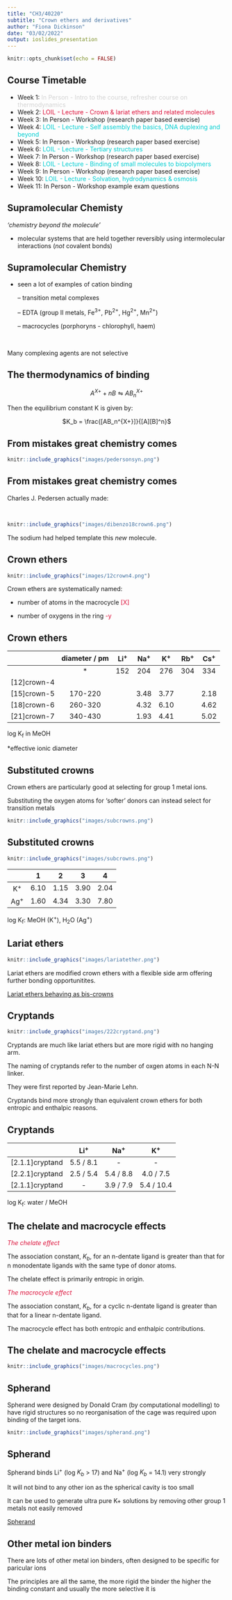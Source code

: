 ```yaml
---
title: "CH3/40220"
subtitle: "Crown ethers and derivatives"
author: "Fiona Dickinson"
date: "03/02/2022"
output: ioslides_presentation
---
```


```r
knitr::opts_chunk$set(echo = FALSE)
```

## Course Timetable

- Week 1: <span style="color:lightgrey">In Person - Intro to the course, refresher course on thermodynamics</span>
- Week 2: <span style="color:crimson">LOIL - Lecture - Crown & lariat ethers and related molecules</span>
- Week 3: In Person - Workshop (research paper based exercise)
- Week 4: <span style="color:darkturquoise">LOIL - Lecture - Self assembly the basics, DNA duplexing and beyond</span>
- Week 5: In Person - Workshop (research paper based exercise) 
- Week 6: <span style="color:darkturquoise">LOIL - Lecture - Tertiary structures</span>
- Week 7: In Person - Workshop (research paper based exercise)
- Week 8: <span style="color:darkturquoise">LOIL - Lecture - Binding of small molecules to biopolymers</span>
- Week 9: In Person - Workshop (research paper based exercise)
- Week 10: <span style="color:darkturquoise">LOIL - Lecture - Solvation, hydrodynamics & osmosis</span>
- Week 11: In Person - Workshop example exam questions

## Supramolecular Chemisty

*'chemistry beyond the molecule'*

- molecular systems that are held together reversibly using intermolecular interactions (*not* covalent bonds)

## Supramolecular Chemistry

- seen a lot of examples of cation binding

    -- transition metal complexes

    -- EDTA (group II metals, Fe$^{3+}$, Pb$^{2+}$, Hg$^{2+}$, Mn$^{2+}$)

    -- macrocycles (porphoryns - chlorophyll, haem)
    
    
\

Many complexing agents are not selective

## The thermodynamics of binding

<p align="center">
$A^{X+}+nB \leftrightharpoons AB_n^{X+}$
</p>

Then the equilibrium constant K is given by:

<p align="center">
$K_b = \frac{[AB_n^{X+}]}{[A][B]^n}$
</p>

## From mistakes great chemistry comes

```r
knitr::include_graphics("images/pedersonsyn.png")
```
   
## From mistakes great chemistry comes

Charles J. Pedersen actually made:

\

```r
knitr::include_graphics("images/dibenzo18crown6.png")
```

The sodium had helped template this *new* molecule.

## Crown ethers

```r
knitr::include_graphics("images/12crown4.png")
```

Crown ethers are systematically named:

- number of atoms in the macrocycle <span style="color:crimson">[X]</span>

- number of oxygens in the ring <span style="color:crimson">-y </span>

## Crown ethers

| | diameter / pm | Li^+^ | Na^+^ | K^+^ | Rb^+^ | Cs^+^ |
|:----:|:----:|:----:|:----:|:----:|:----:|:----:|
| | * | 152 | 204 | 276 | 304 | 334 |
|[12]crown-4 | | | | | | |
|[15]crown-5 | 170-220 | | 3.48| 3.77 | |2.18 |
|[18]crown-6 | 260-320| |4.32 |6.10 | |4.62 |
|[21]crown-7 | 340-430 | |1.93 |4.41 | |5.02 |


log K~f~ in MeOH


*effective ionic diameter

## Substituted crowns

Crown ethers are particularly good at selecting for group 1 metal ions.

Substituting the oxygen atoms for 'softer' donors can instead select for transition metals

```r
knitr::include_graphics("images/subcrowns.png")
```

## Substituted crowns

```r
knitr::include_graphics("images/subcrowns.png")
```

| | 1 | 2 | 3 | 4 |
|:----:|:----:|:----:|:----:|:----:|
| K^+^ | 6.10 | 1.15 | 3.90 | 2.04 |
| Ag^+^ | 1.60 | 4.34 | 3.30 | 7.80 |

log K~f~: MeOH (K^+^), H~2~O (Ag^+^)

## Lariat ethers

```r
knitr::include_graphics("images/lariatether.png")
```

Lariat ethers are modified crown ethers with a flexible side arm offering further bonding opportunitites.

[Lariat ethers behaving as bis-crowns](http://libproxy.bath.ac.uk/login?url=https://pdf.sciencedirectassets.com/271373/1-s2.0-S0040403900X07459/1-s2.0-S0040403901804329/main.pdf?X-Amz-Security-Token=IQoJb3JpZ2luX2VjEHcaCXVzLWVhc3QtMSJHMEUCIQDRwhaD636lA3j8MobuI1a897bjGdK%2FsaHAQnDQNu2ZugIgJ1Vi%2FdvKfpguuYy6jiQBedaIEE1jiAwCY0KHuFw4b%2BEqgwQIv%2F%2F%2F%2F%2F%2F%2F%2F%2F%2F%2FARAEGgwwNTkwMDM1NDY4NjUiDEsl8dXHXQDu%2FZ0%2BgCrXA7R2T7gR8C4fn4nvJyHnEAcL8l1Y%2FjLtxhu%2FXZbojUax4GcDzWvTx1Hj8CDJKLvh7GH2mhFRq2HFNOpPlMsdcOzferz9wU4nQWvS4DDAmkMiAdHU7Gx0pgsLyPBF6TMY86mZIZFbmXetkd32fiEQQACk344WEmvEc1sc0tQ4x3V0Z3ocsUJh7XT96mBVP0JsY1TUbzMnn%2FcATPKc8vapZ4dnvseBYhddfVi%2BXVHE6XbDVsV1CofkkxgbvIK4Cjx1BYnBQ%2BRs%2FL1jS76RNtt3CqxJ%2BpCB6Fc%2B8lhMUhh2JomB4szro01aj9X5xwDL7OazW0BWj7Jx%2B%2BHYYK5GIE3x%2FwRb4%2F8iTEkOmcNGhHjJTknuqikh2ZcVLdjqpod%2FTanY5NrpOiewVu7i5FN1%2B2HU5HE56ymwigNGQTxrgaUBlmgPNFO3s8hRKQ1FOpJA4ohrs09Gexg0OXdXmQtbdVMsvVQ0N6yCg97kCLuWVgrpCsqaIFPMFSJtVZadiBaxruSwKM8Cj0FCHpskFl7YgcQiKgF8pqZGmRz%2Bdz9wkfBoTATcsIgs4SsPSapoJuI2OeUUFG6KLsY5iGdBT524Yqp8An%2Bro8ETr2rLFTU30uDgxSlVYAck5flprTDVjbSQBjqlAXZivUzucPRbx5SG%2BLIMZqzXphwjHI2DRUe1tJnKZL%2F%2BBZxP4FFs0qGcioFhTbydLTFg%2FDlvzOIAXDxHrC%2BpuYacV6eyFi2MdiWFlqcjJoAh4l0r47rlrkmLuMmYZBQQpiX8zBR6ctwI1BPHss2isN7fToPfywVnniWURrnWeW0xgjZJ00sptdCC1jb94JDsYkk%2F%2B%2F0y7XLih6dAMQnfQTeEWctg%2BQ%3D%3D&X-Amz-Algorithm=AWS4-HMAC-SHA256&X-Amz-Date=20220216T152541Z&X-Amz-SignedHeaders=host&X-Amz-Expires=300&X-Amz-Credential=ASIAQ3PHCVTYVQJVAOZQ%2F20220216%2Fus-east-1%2Fs3%2Faws4_request&X-Amz-Signature=297737a13165fdd9107bb7d81914de27bb3aa41b2492d4eac73cdf01e65a8043&hash=bf87c2e396466ddc485c55004a34804bf035a98bb748af5f8908442d9a8dc5d0&host=68042c943591013ac2b2430a89b270f6af2c76d8dfd086a07176afe7c76c2c61&pii=S0040403901804329&tid=spdf-22a58b5b-ad1c-420a-8be4-c000e6015984&sid=0482faf0610ff44b8c09c096d3a9bce7ff6cgxrqb&type=client&ua=4c010252070355055c0156&rr=6de7ca3a8a77f3e7)

## Cryptands

```r
knitr::include_graphics("images/222cryptand.png")
```

Cryptands are much like lariat ethers but  are more rigid with no hanging arm.

The naming of cryptands refer to the number of oxgen atoms in each N-N linker.

They were first reported by Jean-Marie Lehn.

Cryptands bind more strongly than equivalent crown ethers for both entropic and enthalpic reasons.

## Cryptands

| | Li^+^ | Na^+^ | K^+^|
|:------:|:------:|:------:|:------:|
| [2.1.1]cryptand | 5.5 / 8.1 | - | - |
| [2.2.1]cryptand | 2.5 / 5.4 | 5.4 / 8.8 | 4.0 / 7.5 |
| [2.1.1]cryptand | - | 3.9 / 7.9 | 5.4 / 10.4 |

log K~f~: water / MeOH

## The chelate and macrocycle effects

<span style="color:crimson">*The chelate effect*</span>

The association constant, $K_b$, for an n-dentate ligand is greater than that for n monodentate ligands with the same type of donor atoms. 

The chelate effect is primarily entropic in origin.

<span style="color:crimson">*The macrocycle effect*</span>

The association constant, $K_b$, for a cyclic n-dentate ligand is greater than that for a linear n-dentate ligand. 

The macrocycle effect has both entropic and enthalpic contributions.

## The chelate and macrocycle effects

```r
knitr::include_graphics("images/macrocycles.png")
```

## Spherand

Spherand were designed by Donald Cram (by computational modelling) to have rigid structures so no reorganisation of the cage was required upon binding of the target ions.

```r
knitr::include_graphics("images/spherand.png")
```

## Spherand

Spherand binds Li^+^ (log $K_b$ > 17) and Na^+^ (log $K_b$ = 14.1) very strongly

It will not bind to any other ion as the spherical cavity is too small

It can be used to generate ultra pure K+ solutions by removing other group 1 metals not easily removed

[Spherand](http://libproxy.bath.ac.uk/login?url=https://link.springer.com/content/pdf/10.1007%2F978-1-4899-7565-2_12.pdf)

## Other metal ion binders

There are lots of other metal ion binders, often designed to be specific for paricular ions

The principles are all the same, the more rigid the binder the higher the binding constant and usually the more selective it is





